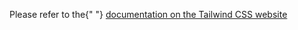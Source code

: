 
<p>
  Please refer to the{" "}
  <a
    href={`https://tailwindcss.com/docs/${useLocation()
      .pathname.split("/")
      .pop()}`}
  >
    documentation on the Tailwind CSS website
  </a>
</p>
